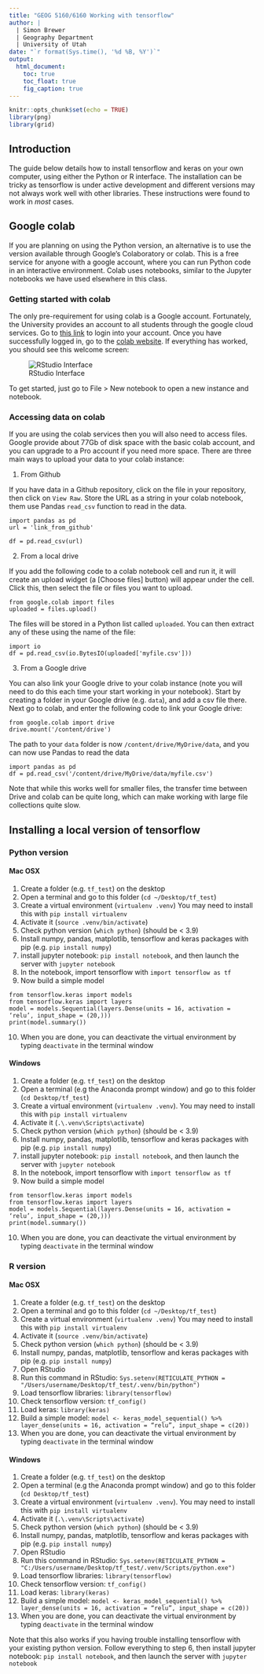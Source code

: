 ```yaml
---
title: "GEOG 5160/6160 Working with tensorflow"
author: | 
  | Simon Brewer
  | Geography Department
  | University of Utah
date: "`r format(Sys.time(), '%d %B, %Y')`"
output:
  html_document:
    toc: true
    toc_float: true
    fig_caption: true
---
```


```r
knitr::opts_chunk$set(echo = TRUE)
library(png)
library(grid)
```


## Introduction

The guide below details how to install tensorflow and keras on your own computer, using either the Python or R interface. The installation can be tricky as tensorflow is under active development and different versions may not always work well with other libraries. These instructions were found to work in *most* cases. 

## Google colab

If you are planning on using the Python version, an alternative is to use the version available through Google's Colaboratory or colab. This is a free service for anyone with a google account, where you can run Python code in an interactive environment. Colab uses notebooks, similar to the Jupyter notebooks we have used elsewhere in this class. 

### Getting started with colab

The only pre-requirement for using colab is a Google account. Fortunately, the University provides an account to all students through the google cloud services. Go to [this link][gcloudID] to login into your account. Once you have successfully logged in, go to the [colab website][colabID]. If everything has worked, you should see this welcome screen:

![RStudio Interface](./images/colab_welcome.png)

To get started, just go to File > New notebook to open a new instance and notebook. 

### Accessing data on colab

If you are using the colab services then you will also need to access files. Google provide about 77Gb of disk space with the basic colab account, and you can upgrade to a Pro account if you need more space. There are three main ways to upload your data to your colab instance:

1. From Github

If you have data in a Github repository, click on the file in your repository, then click on `View Raw`. Store the URL as a string in your colab notebook, them use Pandas `read_csv` function to read in the data. 

```
import pandas as pd
url = 'link_from_github'

df = pd.read_csv(url)
```

2. From a local drive

If you add the following code to a colab notebook cell and run it, it will create an upload widget (a [Choose files] button) will appear under the cell. Click this, then select the file or files you want to upload. 

```
from google.colab import files
uploaded = files.upload()
```

The files will be stored in a Python list called `uploaded`. You can then extract any of these using the name of the file:

```
import io
df = pd.read_csv(io.BytesIO(uploaded['myfile.csv']))
```

3. From a Google drive

You can also link your Google drive to your colab instance (note you will need to do this each time your start working in your notebook). Start by creating a folder in your Google drive (e.g. `data`), and add a csv file there. Next go to colab, and enter the following code to link your Google drive:

```
from google.colab import drive
drive.mount('/content/drive')
```

The path to your `data` folder is now `/content/drive/MyDrive/data`, and you can now use Pandas to read the data

```
import pandas as pd
df = pd.read_csv('/content/drive/MyDrive/data/myfile.csv')
```

Note that while this works well for smaller files, the transfer time between Drive and colab can be quite long, which can make working with large file collections quite slow. 

## Installing a local version of tensorflow

### Python version

#### Mac OSX

1.	Create a folder (e.g. `tf_test`) on the desktop
2.	Open a terminal and go to this folder (`cd ~/Desktop/tf_test`)
3.	Create a virtual environment (`virtualenv .venv`) You may need to install this with `pip install virtualenv`
4.	Activate it (`source .venv/bin/activate`)
5.	Check python version (`which python`) (should be < 3.9)
6.	Install numpy, pandas, matplotlib, tensorflow and keras packages with pip (e.g. `pip install numpy`) 
7.	install jupyter notebook: `pip install notebook`, and then launch the server with `jupyter notebook`
8.	In the notebook, import tensorflow with `import tensorflow as tf`
9.	Now build a simple model

```
from tensorflow.keras import models
from tensorflow.keras import layers
model = models.Sequential(layers.Dense(units = 16, activation = ‘relu’, input_shape = (20,)))
print(model.summary())
```

10.	When you are done, you can deactivate the virtual environment by typing `deactivate` in the terminal window

#### Windows

1.	Create a folder (e.g. `tf_test`) on the desktop
2.	Open a terminal (e.g the Anaconda prompt window) and go to this folder (`cd Desktop/tf_test`)
3.	Create a virtual environment (`virtualenv .venv`). You may need to install this with `pip install virtualenv`
4.	Activate it (`.\.venv\Scripts\activate`)
5.	Check python version (`which python`) (should be < 3.9)
6.	Install numpy, pandas, matplotlib, tensorflow and keras packages with pip (e.g. `pip install numpy`) 
7.	install jupyter notebook: `pip install notebook`, and then launch the server with `jupyter notebook`
8.	In the notebook, import tensorflow with `import tensorflow as tf`
9.	Now build a simple model

```
from tensorflow.keras import models
from tensorflow.keras import layers
model = models.Sequential(layers.Dense(units = 16, activation = ‘relu’, input_shape = (20,)))
print(model.summary())
```

10.	When you are done, you can deactivate the virtual environment by typing `deactivate` in the terminal window

### R version

#### Mac OSX

1.	Create a folder (e.g. `tf_test`) on the desktop
2.	Open a terminal and go to this folder (`cd ~/Desktop/tf_test`)
3.	Create a virtual environment (`virtualenv .venv`) You may need to install this with `pip install virtualenv`
4.	Activate it (`source .venv/bin/activate`)
5.	Check python version (`which python`) (should be < 3.9)
6.	Install numpy, pandas, matplotlib, tensorflow and keras packages with pip (e.g. `pip install numpy`) 
7.	Open RStudio
8.	Run this command in RStudio: `Sys.setenv(RETICULATE_PYTHON = "/Users/username/Desktop/tf_test/.venv/bin/python")`
9.	Load tensorflow libraries: `library(tensorflow)`
10.	Check tensorflow version: `tf_config()`
11.	Load keras: `library(keras)`
12.	Build a simple model: `model <- keras_model_sequential() %>% layer_dense(units = 16, activation = “relu”, input_shape = c(20))`
13.	When you are done, you can deactivate the virtual environment by typing `deactivate` in the terminal window

#### Windows

1.	Create a folder (e.g. `tf_test`) on the desktop
2.	Open a terminal (e.g the Anaconda prompt window) and go to this folder (`cd Desktop/tf_test`)
3.	Create a virtual environment (`virtualenv .venv`). You may need to install this with `pip install virtualenv`
4.	Activate it (`.\.venv\Scripts\activate`)
5.	Check python version (`which python`) (should be < 3.9)
6.	Install numpy, pandas, matplotlib, tensorflow and keras packages with pip (e.g. `pip install numpy`) 
7.	Open RStudio
8.	Run this command in RStudio: `Sys.setenv(RETICULATE_PYTHON = "C:/Users/username/Desktop/tf_test/.venv/Scripts/python.exe")`
9.	Load tensorflow libraries: `library(tensorflow)`
10.	Check tensorflow version: `tf_config()`
11.	Load keras: `library(keras)`
12.	Build a simple model: `model <- keras_model_sequential() %>% layer_dense(units = 16, activation = “relu”, input_shape = c(20))`
13.	When you are done, you can deactivate the virtual environment by typing `deactivate` in the terminal window

Note that this also works if you having trouble installing tensorflow with your existing python version. Follow everything to step 6, then install jupyter notebook: `pip install notebook`, and then launch the server with `jupyter notebook`

[gcloudID]: https://gcloud.utah.edu
[colabID]: https://colab.research.google.com